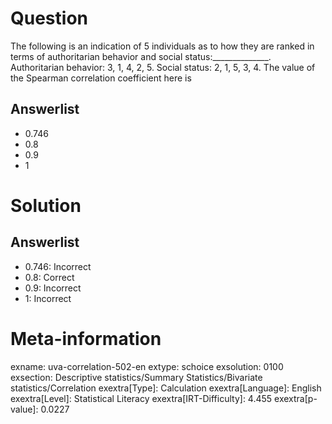 Question
========

The following is an indication of 5 individuals as to how they are ranked in terms of authoritarian behavior and social status:______________. Authoritarian behavior: 3, 1, 4, 2, 5. Social status: 2, 1, 5, 3, 4. The value of the Spearman correlation coefficient here is

Answerlist
----------

* 0.746
* 0.8
* 0.9
* 1

Solution
========

Answerlist
----------

* 0.746: Incorrect
* 0.8: Correct
* 0.9: Incorrect
* 1: Incorrect

Meta-information
================
exname: uva-correlation-502-en
extype: schoice
exsolution: 0100
exsection: Descriptive statistics/Summary Statistics/Bivariate statistics/Correlation
exextra[Type]: Calculation
exextra[Language]: English
exextra[Level]: Statistical Literacy
exextra[IRT-Difficulty]: 4.455
exextra[p-value]: 0.0227
